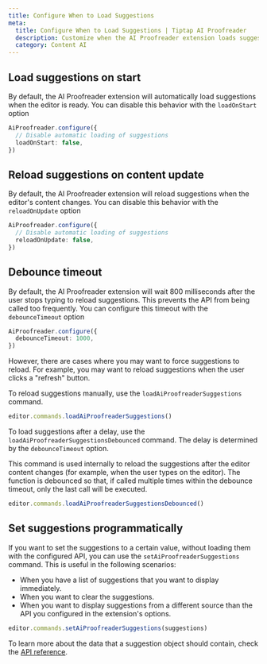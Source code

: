 ```yaml
---
title: Configure When to Load Suggestions
meta:
  title: Configure When to Load Suggestions | Tiptap AI Proofreader
  description: Customize when the AI Proofreader extension loads suggestions with options like loadOnStart and reloadOnUpdate.
  category: Content AI
---
```


## Load suggestions on start

By default, the AI Proofreader extension will automatically load suggestions when the editor is ready. You can disable this behavior with the `loadOnStart` option

```ts
AiProofreader.configure({
  // Disable automatic loading of suggestions
  loadOnStart: false,
})
```

## Reload suggestions on content update

By default, the AI Proofreader extension will reload suggestions when the editor's content changes. You can disable this behavior with the `reloadOnUpdate` option

```ts
AiProofreader.configure({
  // Disable automatic loading of suggestions
  reloadOnUpdate: false,
})
```

## Debounce timeout

By default, the AI Proofreader extension will wait 800 milliseconds after the user stops typing to reload suggestions. This prevents the API from being called too frequently. You can configure this timeout with the `debounceTimeout` option

```ts
AiProofreader.configure({
  debounceTimeout: 1000,
})
```

However, there are cases where you may want to force suggestions to reload. For example, you may want to reload suggestions when the user clicks a "refresh" button.

To reload suggestions manually, use the `loadAiProofreaderSuggestions` command.

```ts
editor.commands.loadAiProofreaderSuggestions()
```

To load suggestions after a delay, use the `loadAiProofreaderSuggestionsDebounced` command. The delay is determined by the `debounceTimeout` option.

This command is used internally to reload the suggestions after the editor content changes (for example, when the user types on the editor). The function is debounced so that, if called multiple times within the debounce timeout, only the last call will be executed.

```ts
editor.commands.loadAiProofreaderSuggestionsDebounced()
```

## Set suggestions programmatically

If you want to set the suggestions to a certain value, without loading them with the configured API, you can use the `setAiProofreaderSuggestions` command. This is useful in the following scenarios:

- When you have a list of suggestions that you want to display immediately.
- When you want to clear the suggestions.
- When you want to display suggestions from a different source than the API you configured in the extension's options.

```ts
editor.commands.setAiProofreaderSuggestions(suggestions)
```

To learn more about the data that a suggestion object should contain, check the [API reference](/content-ai/extensions/ai-proofreader/api-reference#proofreading-suggestions).